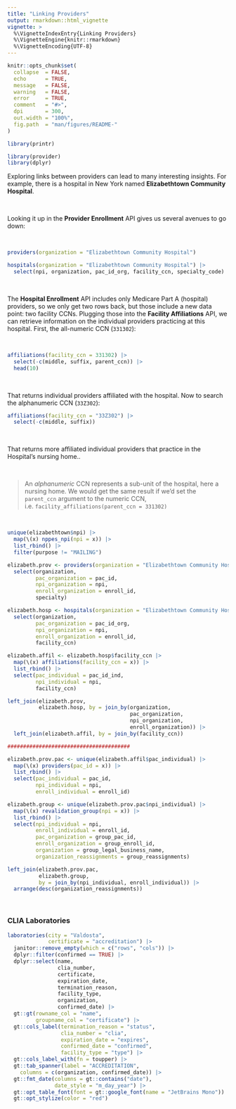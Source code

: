 ```yaml
---
title: "Linking Providers"
output: rmarkdown::html_vignette
vignette: >
  %\VignetteIndexEntry{Linking Providers}
  %\VignetteEngine{knitr::rmarkdown}
  %\VignetteEncoding{UTF-8}
---
```


```r
knitr::opts_chunk$set(
  collapse  = FALSE,
  echo      = TRUE, 
  message   = FALSE, 
  warning   = FALSE,
  error     = TRUE,
  comment   = "#>",
  dpi       = 300, 
  out.width = "100%",
  fig.path  = "man/figures/README-"
)

library(printr)
```

```r
library(provider)
library(dplyr)
```


Exploring links between providers can lead to many interesting insights. For example, there is a hospital in New York named **Elizabethtown Community Hospital**. 

<br>

Looking it up in the **Provider Enrollment** API gives us several avenues to go down:

<br>

```r
providers(organization = "Elizabethtown Community Hospital")
```



```r
hospitals(organization = "Elizabethtown Community Hospital") |> 
  select(npi, organization, pac_id_org, facility_ccn, specialty_code)
```

<br>

The **Hospital Enrollment** API includes only Medicare Part A (hospital) providers, so we only get two rows back, but those include a new data point: two facility CCNs. Plugging those into the **Facility Affiliations** API, we can retrieve information on the individual providers practicing at this hospital. First, the all-numeric CCN (`331302`):

<br>

```r
affiliations(facility_ccn = 331302) |> 
  select(-c(middle, suffix, parent_ccn)) |> 
  head(10)
```


<br>

That returns individual providers affiliated with the hospital. Now to search the alphanumeric CCN (`33Z302`):


```r
affiliations(facility_ccn = "33Z302") |> 
  select(-c(middle, suffix))
```

<br>

That returns more affiliated individual providers that practice in the Hospital's nursing home..

<br>

> An *alphanumeric* CCN represents a sub-unit of the hospital, here a nursing home. We would get the same result if we'd set the `parent_ccn` argument to the numeric CCN, i.e. `facility_affiliations(parent_ccn = 331302)`

<br>

```r
unique(elizabethtown$npi) |> 
  map(\(x) nppes_npi(npi = x)) |> 
  list_rbind() |> 
  filter(purpose != "MAILING")

elizabeth.prov <- providers(organization = "Elizabethtown Community Hospital") |> 
  select(organization, 
         pac_organization = pac_id, 
         npi_organization = npi, 
         enroll_organization = enroll_id, 
         specialty)

elizabeth.hosp <- hospitals(organization = "Elizabethtown Community Hospital") |> 
  select(organization, 
         pac_organization = pac_id_org,
         npi_organization = npi,
         enroll_organization = enroll_id,
         facility_ccn)

elizabeth.affil <- elizabeth.hosp$facility_ccn |> 
  map(\(x) affiliations(facility_ccn = x)) |> 
  list_rbind() |> 
  select(pac_individual = pac_id_ind, 
         npi_individual = npi, 
         facility_ccn)

left_join(elizabeth.prov, 
          elizabeth.hosp, by = join_by(organization, 
                                       pac_organization, 
                                       npi_organization, 
                                       enroll_organization)) |> 
  left_join(elizabeth.affil, by = join_by(facility_ccn))

#######################################

elizabeth.prov.pac <- unique(elizabeth.affil$pac_individual) |>
  map(\(x) providers(pac_id = x)) |> 
  list_rbind() |> 
  select(pac_individual = pac_id,
         npi_individual = npi, 
         enroll_individual = enroll_id)

elizabeth.group <- unique(elizabeth.prov.pac$npi_individual) |>
  map(\(x) revalidation_group(npi = x)) |> 
  list_rbind() |> 
  select(npi_individual = npi, 
         enroll_individual = enroll_id,
         pac_organization = group_pac_id,
         enroll_organization = group_enroll_id,
         organization = group_legal_business_name,
         organization_reassignments = group_reassignments)

left_join(elizabeth.prov.pac, 
          elizabeth.group, 
          by = join_by(npi_individual, enroll_individual)) |> 
  arrange(desc(organization_reassignments))
```

<br>

### CLIA Laboratories

```r
laboratories(city = "Valdosta", 
             certificate = "accreditation") |> 
  janitor::remove_empty(which = c("rows", "cols")) |> 
  dplyr::filter(confirmed == TRUE) |> 
  dplyr::select(name,
                clia_number,
                certificate,
                expiration_date, 
                termination_reason, 
                facility_type, 
                organization, 
                confirmed_date) |> 
  gt::gt(rowname_col = "name", 
         groupname_col = "certificate") |> 
  gt::cols_label(termination_reason = "status", 
                 clia_number = "clia",
                 expiration_date = "expires",
                 confirmed_date = "confirmed",
                 facility_type = "type") |> 
  gt::cols_label_with(fn = toupper) |> 
  gt::tab_spanner(label = "ACCREDITATION",
    columns = c(organization, confirmed_date)) |> 
  gt::fmt_date(columns = gt::contains("date"), 
               date_style = "m_day_year") |> 
  gt::opt_table_font(font = gt::google_font(name = "JetBrains Mono")) |>
  gt::opt_stylize(color = "red")
```

